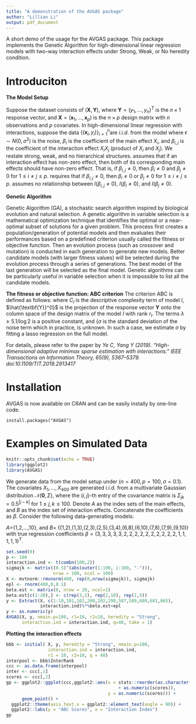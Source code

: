 ```yaml
---
title: "A demonstration of the AVGAS package"
author: "Lillian Li"
output: pdf_document
---
```

A short demo of the usage for the AVGAS package. This package implements the Genetic Algorithm for high-dimensional linear regression models with two-way interaction effects under Strong, Weak, or No heredity condition. 

# Introduciton

**The Model Setup**

Suppose the dataset consists of $(\textbf{X},\textbf{Y})$, where $\textbf{Y} = (y_1,\ldots,y_n)^T$ is the $n\times 1$ response vector, and $\textbf{X}= (\textbf{x}_1,\ldots,\textbf{x}_p)$ is the $n\times p$ design matrix with $n$ observations and $p$ covariates. In high-dimensional linear regression with interactions, suppose the data $\{(\textbf{x}_i,y_i)\}_{i=1}^{n}$are $i.i.d.$ from the model 
\begin{equation}
	Y=\beta_1 X_1+\cdots+\beta_p X_p+\beta_{1,2}X_1X_2+\cdots+\beta_{p-1,p}X_{p-1}X_p+\epsilon,  
\end{equation} 
where $\epsilon \sim N(0,\sigma^2)$ is the noise, $\beta_i$ is the coefficient of the main effect $X_i$, and $\beta_{i,j}$ is the coefficient of the interaction effect $X_iX_j$ (product of $X_i$ and $X_j$). We restate strong, weak, and no hierarchical structures. \textbf{Strong heredity} assumes that if an interaction effect has non-zero effect, then both of its corresponding main effects should have non-zero effect. That is, if $\beta_{i,j}\neq 0$, then $\beta_i\neq 0$ and $\beta_j\neq 0$ for $1\le i\neq j \le p$. \textbf{Weak heredity} requires that if $\beta_{i,j}\neq 0$, then $\beta_i\neq 0$ or $\beta_j\neq 0$ for $1\le i\neq j \le p$. \textbf{No heredity} assumes no relationship between $I(\beta_{i,j}\neq 0)$, $I(\beta_{i}\neq 0)$, and $I(\beta_{j}\neq 0)$.

**Genetic Algorithm**

Genetic Algorithm (GA), a stochastic search algorithm inspired by biological evolution and natural selection. A genetic algorithm in variable selection is a mathematical optimization technique that identifies the optimal or a near-optimal subset of solutions for a given problem. This process first creates a population/generation of potential models and then evaluates their performances based on a predefined criterion usually called the fitness or objective function. Then an evolution process (such as crossover and mutation) is conducted in each generation to generate new models. Better candidate
models (with larger fitness values) will be selected during the evolution process through a series of generations. The best model of the last generation will be selected as the final model. Genetic algorithms can be particularly useful in variable selection when it is impossible to list all the candidate models.

**The fitness or objective function: ABC criterion**
The criterion ABC is defined as follows: 
\begin{equation}
	ABC(I)=\sum\limits_{i=1}^n\bigg(Y_i-\hat{Y}_i^{I}\bigg)^2+2r_I\sigma^2+\lambda\sigma^2C_I,\label{eq:abc}
\end{equation}
where $C_I$ is the descriptive complexity term of model $I$, $\hat{\textbf{Y}}^{I}$ is the projection of the response vector $\textbf{Y}$ onto the column space of the design matrix of the model $I$ with rank $r_I$. The terms $\lambda\geq 5.1/\log 2$ is a positive constant, and {$\sigma$ is the standard deviation of the noise term which in practice, is unknown. In such a case, we estimate $\sigma$ by fitting a lasso regression on the full model.

For details, please refer to the paper by *Ye C, Yang Y (2019). “High-dimensional adaptive minimax sparse estimation with interactions.” IEEE Transactions on Information Theory, 65(9), 5367–5379. doi:10.1109/TIT.2019.2913417*

# Installation

AVGAS is now available on CRAN and can be easily instally by one-line code.

```
install.packages("AVGAS")
```

# Examples on Simulated Data
```r
knitr::opts_chunk$set(echo = TRUE)
library(ggplot2)
library(AVGAS)
```

We generate data from the model setup under $(n=400,p=100,\sigma=0.1)$. The covariates $X_1,\ldots,X_{400}$ are generated i.i.d. from a multivariate Gaussian distribution $\mathcal{N}(\mathbf{0},\Sigma)$, where the $(i,j)$-th entry of the covariance matrix is $\Sigma_{jk}=0.5^{|j-k|}$ for $1\le j,k\le 100$. Denote *A* as the index sets of the main effects, and *B* as the index set of interaction effects. Concatenate the coefficients as $\beta$. Consider the following data-generating models:

*A*={1,2,...,10}, and *B*= {(1,2),(1,3),(2,3),(2,5),(3,4),(6,8),(6,10),(7,8),(7,9),(9,10)} with true regression coefficients $\beta=(3,3,3,3,3,2,2,2,2,2,2,2,2,2,2,1,1,1,1,1)^T$.

```r
set.seed(0)
p <- 100
interaction.ind <- t(combn(100,2))
sigmajk <- matrix((0.5)^(abs(outer(1:100, 1:100, "-"))), 
                  nrow = 100, ncol = 100)
X <- mvtnorm::rmvnorm(400, rep(0,nrow(sigmajk)), sigmajk)
epl <- rnorm(400,0,0.1) 
beta.est <- matrix(0, nrow = 20, ncol=1)
beta.est[c(1:20),] <- c(rep(3,5), rep(2,10), rep(1,5)) 
y <- Extract(X, c(1:10,101,102,200,202,298,587,589,680,681,865),
             interaction.ind)%*%beta.est+epl
y <- as.numeric(y)
AVGAS(X, y, nmain.p=100, r1=10, r2=10, heredity = "Strong", 
      interaction.ind = interaction.ind, q=40, take = 1)
```

**Plotting the interaction effects**

```r
bbb <- initial( X, y, heredity = "Strong", nmain.p=100, 
                interaction.ind = interaction.ind, 
                r1 = 10, r2=10, q = 40)
interpool <- bbb$InterRank
ccc <- as.data.frame(interpool)
inter <- ccc[,1]
scores <- ccc[,2]
gp <- ggplot2::ggplot(ccc,ggplot2::aes(x = stats::reorder(as.character(inter),
                                           + as.numeric(scores)), 
                                       y = as.numeric(scores))) +
      geom_point() + 
  ggplot2::theme(axis.text.x = ggplot2::element_text(angle = 90)) + 
  ggplot2::labs(y = "ABC Scores", x = "Interaction Index")
gp
```